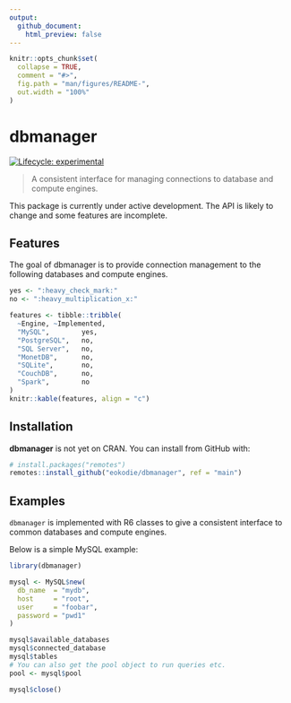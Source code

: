```yaml
---
output: 
  github_document:
    html_preview: false
---
```


<!-- README.md is generated from README.Rmd. Please edit that file -->

```r
knitr::opts_chunk$set(
  collapse = TRUE,
  comment = "#>",
  fig.path = "man/figures/README-",
  out.width = "100%"
)
```

# dbmanager

<div align="center">
<!-- hex -->
<!-- <img src="./man/figures/logo.png" height = "200px" /> -->

<!-- badges: start -->
<!-- Experimental -->
[![Lifecycle: experimental](https://img.shields.io/badge/lifecycle-experimental-orange.svg)](https://www.tidyverse.org/lifecycle/#experimental) 
<!-- badges: end -->

<!-- links start -->
<!-- links end -->

</div>


> A consistent interface for managing connections to database and compute engines.

This package is currently under active development. The API is likely to change and some features are incomplete.

## Features

The goal of dbmanager is to provide connection management to the following databases and compute engines.

```r
yes <- ":heavy_check_mark:"
no <- ":heavy_multiplication_x:"

features <- tibble::tribble(
  ~Engine, ~Implemented,
  "MySQL",        yes,
  "PostgreSQL",   no,
  "SQL Server",   no,
  "MonetDB",      no,
  "SQLite",       no,
  "CouchDB",      no,
  "Spark",        no
)
knitr::kable(features, align = "c")
```

## Installation

**dbmanager** is not yet on CRAN. You can install from GitHub with:
```r
# install.packages("remotes")
remotes::install_github("eokodie/dbmanager", ref = "main")
```

## Examples

`dbmanager` is implemented with R6 classes to give a consistent interface to common databases and compute engines.

Below is a simple MySQL example:
```r
library(dbmanager)

mysql <- MySQL$new(
  db_name  = "mydb",
  host     = "root", 
  user     = "foobar", 
  password = "pwd1"
)

mysql$available_databases
mysql$connected_database
mysql$tables
# You can also get the pool object to run queries etc.
pool <- mysql$pool

mysql$close()
```



